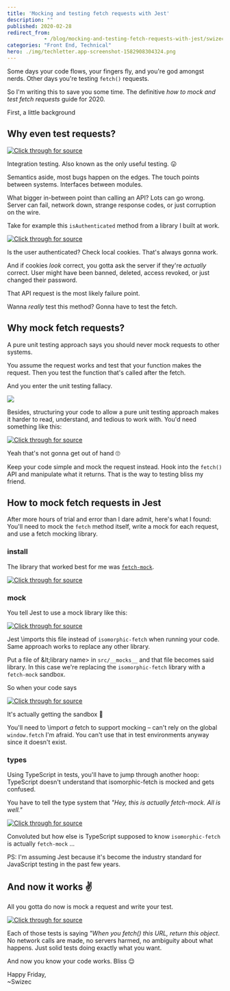 ```yaml
---
title: 'Mocking and testing fetch requests with Jest'
description: ""
published: 2020-02-28
redirect_from: 
            - /blog/mocking-and-testing-fetch-requests-with-jest/swizec/9338
categories: "Front End, Technical"
hero: ./img/techletter.app-screenshot-1582908304324.png
---
```

Some days your code flows, your fingers fly, and you&#x27;re god amongst nerds. Other days you&#x27;re testing `fetch()` requests.





So I&#x27;m writing this to save you some time. The definitive _how to mock and test fetch requests_ guide for 2020.



First, a little background



## Why even test requests?





[![Click through for source](./img/techletter.app-screenshot-1582908304324.png)](https://twitter.com/rauchg/status/807626710350839808)





Integration testing. Also known as the only useful testing. 😛



Semantics aside, most bugs happen on the edges. The touch points between systems. Interfaces between modules.



What bigger in-between point than calling an API? Lots can go wrong. Server can fail, network down, strange response codes, or just corruption on the wire.



Take for example this `isAuthenticated` method from a library I built at work.



[![Click through for source](./img/techletter.app-screenshot-1582908305341.png)](https://carbon.now.sh/?bg=rgba(255,255,255,1)&amp;t=seti&amp;l=typescript&amp;ds=true&amp;wc=true&amp;wa=true&amp;pv=48px&amp;ph=32px&amp;ln=false&amp;code=async%20isAuthenticated()%3A%20Promise%3Cboolean%3E%20%7B%0A%20%20%20%20const%20expiresAt%20%3D%20new%20Date(%0A%20%20%20%20%20%20%20%20%20%20%20%20Cookies.get(%60%24%7BCOOKIE_PREFIX%7D-expires-at%60)%20%7C%7C%200%0A%20%20%20%20%20%20%20%20)%2C%0A%20%20%20%20%20%20%20%20userId%20%3D%20this.getUserId()%3B%0A%0A%20%20%20%20if%20(!userId%20%7C%7C%20new%20Date()%20%3E%3D%20expiresAt)%20%7B%0A%20%20%20%20%20%20%20%20%2F%2F%20we%20locally%20know%20you%20aren&#x27;t%20authenticated%0A%20%20%20%20%20%20%20%20return%20false%3B%0A%20%20%20%20%7D%0A%0A%20%20%20%20return%20this.authorizeWithServer()%3B%0A%7D)



Is the user authenticated? Check local cookies. That&#x27;s always gonna work.



And if cookies _look_ correct, you gotta ask the server if they&#x27;re _actually_ correct. User might have been banned, deleted, access revoked, or just changed their password.



That API request is the most likely failure point.



Wanna _really_ test this method? Gonna have to test the fetch.



## Why mock fetch requests?



A pure unit testing approach says you should never mock requests to other systems.



You assume the request works and test that your function makes the request. Then you test the function that&#x27;s called after the fetch.



And you enter the unit testing fallacy.



![](./img/media-Q0Mpd9MWuERyg-giphy.gif)



Besides, structuring your code to allow a pure unit testing approach makes it harder to read, understand, and tedious to work with. You&#x27;d need something like this:



[![Click through for source](./img/techletter.app-screenshot-1582908305216.png)](https://carbon.now.sh/?bg=rgba(255,255,255,1)&amp;t=seti&amp;l=typescript&amp;ds=true&amp;wc=true&amp;wa=true&amp;pv=48px&amp;ph=32px&amp;ln=false&amp;code=private%20async%20authorizeWithServer()%20%7B%0A%20%20%20%20%2F%2F%20you%20*might*%20be%20authenticated%2C%20we%20have%20to%20check%20with%20the%20server%0A%20%20%20%20const%20response%20%3D%20fetch(%22localhost%3A3000%2Fapi%2Fuser%2Fauthorize%22)%3B%0A%20%20%20%20%0A%20%20%20%20this.parseAuthorizeWithServerResult(response)%0A%7D%0A%0Aprivate%20async%20parseAuthorizeWithServerResult(response)%20%7B%0A%20%20%20%20%2F%2F%20do%20stuff%0A%7D)



Yeah that&#x27;s not gonna get out of hand 🙄



Keep your code simple and mock the request instead. Hook into the `fetch()` API and manipulate what it returns. That is the way to testing bliss my friend.



## How to mock fetch requests in Jest



After more hours of trial and error than I dare admit, here&#x27;s what I found: You&#x27;ll need to mock the `fetch` method itself, write a mock for each request, and use a fetch mocking library.



### install



The library that worked best for me was [`fetch-mock`](https://github.com/wheresrhys/fetch-mock).



[![Click through for source](./img/techletter.app-screenshot-1582908305188.png)](https://carbon.now.sh/?bg=rgba(255,255,255,1)&amp;t=seti&amp;l=shell&amp;ds=true&amp;wc=true&amp;wa=true&amp;pv=48px&amp;ph=32px&amp;ln=false&amp;code=yarn%20add%20--dev%20fetch-mock)



### mock



You tell Jest to use a mock library like this:



[![Click through for source](./img/techletter.app-screenshot-1582908305230.png)](https://carbon.now.sh/?bg=rgba(255,255,255,1)&amp;t=seti&amp;l=typescript&amp;ds=true&amp;wc=true&amp;wa=true&amp;pv=48px&amp;ph=32px&amp;ln=false&amp;code=%2F%2F%20src%2F__mocks__%2Fisomorphic-fetch.js%0A%0Aconst%20fetchMock%20%3D%20require(%22fetch-mock%22)%3B%0A%0Aconst%20fetch%20%3D%20fetchMock.sandbox()%3B%0Amodule.exports%20%3D%20fetch%3B)



Jest \\imports this file instead of `isomorphic-fetch` when running your code. Same approach works to replace any other library.



Put a file of &amp;lt;library name&gt; in `src/__mocks__` and that file becomes said library. In this case we&#x27;re replacing the `isomorphic-fetch` library with a `fetch-mock` sandbox.



So when your code says



[![Click through for source](./img/techletter.app-screenshot-1582908305371.png)](https://carbon.now.sh/?bg=rgba(255,255,255,1)&amp;t=seti&amp;l=typescript&amp;ds=true&amp;wc=true&amp;wa=true&amp;pv=48px&amp;ph=32px&amp;ln=false&amp;code=\import%20fetch%20from%20&#x27;isomorphic-fetch&#x27;)



It&#x27;s actually getting the sandbox 🤘



You&#x27;ll need to \\import _a_ fetch to support mocking – can&#x27;t rely on the global `window.fetch` I&#x27;m afraid. You can&#x27;t use that in test environments anyway since it doesn&#x27;t exist.



### types



Using TypeScript in tests, you&#x27;ll have to jump through another hoop: TypeScript doesn&#x27;t understand that isomorphic-fetch is mocked and gets confused.



You have to tell the type system that _&quot;Hey, this is actually fetch-mock. All is well.&quot;_



[![Click through for source](./img/techletter.app-screenshot-1582908305261.png)](https://carbon.now.sh/?bg=rgba(255,255,255,1)&amp;t=seti&amp;l=null&amp;ds=true&amp;wc=true&amp;wa=true&amp;pv=48px&amp;ph=32px&amp;ln=false&amp;code=%2F%2F%20src%2F__tests__%2FAuthHelper.spec.ts%0A%0A\import%20_fetchMock%20from%20&#x27;isomorphic-fetch&#x27;%20%2F%2F%20\imports%20the%20sandbox%0Atype%20FetchMock%20%3D%20\import(&#x27;fetch-mock&#x27;)%20%2F%2F%20\imports%20type%20info%0A%0Aconst%20fetchMock%20%3D%20_fetchMock%20as%20FetchMock%20%2F%2F%20casts%20as%20correct%20type)



Convoluted but how else is TypeScript supposed to know `isomorphic-fetch` is actually `fetch-mock` ...



PS: I&#x27;m assuming Jest because it&#x27;s become the industry standard for JavaScript testing in the past few years.



## And now it works ✌️



All you gotta do now is mock a request and write your test.



[![Click through for source](./img/techletter.app-screenshot-1582908305311.png)](https://carbon.now.sh/?bg=rgba(255,255,255,1)&amp;t=seti&amp;l=typescript&amp;ds=true&amp;wc=true&amp;wa=true&amp;pv=48px&amp;ph=32px&amp;ln=false&amp;code=%2F%2F%20src%2F__tests__%2FAuthHelper.spec.ts%0A%0Adescribe(%22isAuthenticated%22%2C%20()%20%3D%3E%20%7B%0A%09%2F%2F%20resets%20your%20mocks%20so%20tests%20don&#x27;t%20bleed%20into%20each%20other%0A%09afterEach(()%20%3D%3E%20%7B%0A%20%20%20%20fetchMock.restore()%3B%0A%20%20%20%20fetchMock.reset()%3B%0A%09%7D)%3B%0A%09%0A%09it(%22is%20true%20on%20server%20success%22%2C%20async%20()%20%3D%3E%20%7B%0A%09%09fetchMock.mock(%22http%3A%2F%2Flocalhost%3A3000%2Fapi%2Fuser%2Fauthorize%22%2C%20%7B%0A%09%09%09status%3A%20200%2C%0A%09%09%09body%3A%20%7B%20success%3A%20true%20%7D%0A%09%09%7D)%3B%0A%09%09%0A%09%09expect(await%20AuthHelper.isAuthenticated()).toBe(true)%3B%0A%09%7D)%3B%0A%09%0A%E2%80%8C%09it(%22is%20false%20on%20server%20unauthenticated%22%2C%20async%20()%20%3D%3E%20%7B%0A%09%09fetchMock.mock(%22http%3A%2F%2Flocalhost%3A3000%2Fapi%2Fuser%2Fauthorize%22%2C%20%7B%0A%09%09%09status%3A%20401%2C%0A%09%09%09body%3A%20%7B%20success%3A%20false%20%7D%0A%09%09%7D)%3B%0A%09%09%0A%09%09expect(await%20AuthHelper.isAuthenticated()).toBe(false)%3B%0A%09%7D)%3B%0A%7D))



Each of those tests is saying _&quot;When you fetch() this URL, return this object_. No network calls are made, no servers harmed, no ambiguity about what happens. Just solid tests doing exactly what you want.



And now you know your code works. Bliss 😌



Happy Friday,  
~Swizec